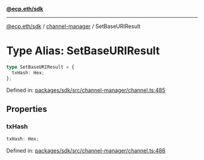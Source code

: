 [**@ecp.eth/sdk**](../../index.mdx)

***

[@ecp.eth/sdk](/sdk-reference/index.mdx) / [channel-manager](/sdk-reference/channel-manager/index.mdx) / SetBaseURIResult

# Type Alias: SetBaseURIResult

```ts
type SetBaseURIResult = {
  txHash: Hex;
};
```

Defined in: [packages/sdk/src/channel-manager/channel.ts:485](https://github.com/ecp-eth/comments-monorepo/blob/main/packages/sdk/src/channel-manager/channel.ts#L485)

## Properties

### txHash

```ts
txHash: Hex;
```

Defined in: [packages/sdk/src/channel-manager/channel.ts:486](https://github.com/ecp-eth/comments-monorepo/blob/main/packages/sdk/src/channel-manager/channel.ts#L486)
